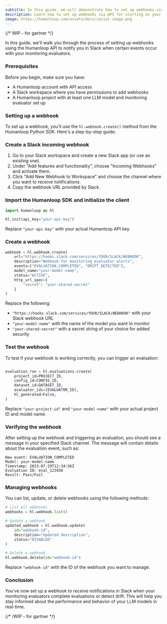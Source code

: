 ```yaml
---
subtitle: In this guide, we will demonstrate how to set up webhooks via API for alerting on your monitoring evaluators.
description: Learn how to set up webhooks via API for alerting on your monitoring evaluators.
image: https://humanloop.com/assets/docs/social-image.png
---
```


<Markdown src="../../../snippets/wip.mdx" />
<Markdown src="../../../snippets/paid-feature.mdx" />

{/* WIP - for gartner */}

In this guide, we'll walk you through the process of setting up webhooks using the Humanloop API to notify you in Slack when certain events occur with your monitoring evaluators.

### Prerequisites

Before you begin, make sure you have:

- A Humanloop account with API access
- A Slack workspace where you have permissions to add webhooks
- A Humanloop project with at least one LLM model and monitoring evaluator set up

<Markdown src="../../../snippets/setup-sdk.mdx" />

### Setting up a webhook

To set up a webhook, you'll use the `hl.webhook.create()` method from the Humanloop Python SDK. Here's a step-by-step guide:

<Steps>

### Create a Slack incoming webhook

1. Go to your Slack workspace and create a new Slack app (or use an existing one).
2. Under "Add features and functionality", choose "Incoming Webhooks" and activate them.
3. Click "Add New Webhook to Workspace" and choose the channel where you want to receive notifications.
4. Copy the webhook URL provided by Slack.

### Import the Humanloop SDK and initialize the client

```python
import humanloop as hl

hl.init(api_key="your-api-key")
```

Replace `"your-api-key"` with your actual Humanloop API key.

### Create a webhook

```python
webhook = hl.webhook.create(
    url="https://hooks.slack.com/services/YOUR/SLACK/WEBHOOK",
    description="Webhook for monitoring evaluator alerts",
    events=["EVALUATION_COMPLETED", "DRIFT_DETECTED"],
    model_name="your-model-name",
    status="ACTIVE",
    http_url_spec={
        "secret": "your-shared-secret"
    }
)
```

Replace the following:

- `"https://hooks.slack.com/services/YOUR/SLACK/WEBHOOK"` with your Slack webhook URL
- `"your-model-name"` with the name of the model you want to monitor
- `"your-shared-secret"` with a secret string of your choice for added security

### Test the webhook

To test if your webhook is working correctly, you can trigger an evaluation:

```python

evaluation_run = hl.evaluations.create(
    project_id=PROJECT_ID,
    config_id=CONFIG_ID,
    dataset_id=DATASET_ID,
    evaluator_ids=[EVALUATOR_ID],
    hl_generated=False,
)
```

Replace `"your-project-id"` and `"your-model-name"` with your actual project ID and model name.

</Steps>

### Verifying the webhook

After setting up the webhook and triggering an evaluation, you should see a message in your specified Slack channel. The message will contain details about the evaluation event, such as:

```
New event: EVALUATION_COMPLETED
Model: your-model-name
Timestamp: 2023-07-29T12:34:56Z
Evaluation ID: eval_123456
Result: Pass/Fail
```

### Managing webhooks

You can list, update, or delete webhooks using the following methods:

```python
# List all webhooks
webhooks = hl.webhook.list()

# Update a webhook
updated_webhook = hl.webhook.update(
    id="webhook-id",
    description="Updated description",
    status="DISABLED"
)

# Delete a webhook
hl.webhook.delete(id="webhook-id")
```

Replace `"webhook-id"` with the ID of the webhook you want to manage.

### Conclusion

You've now set up a webhook to receive notifications in Slack when your monitoring evaluators complete evaluations or detect drift. This will help you stay informed about the performance and behavior of your LLM models in real-time.

{/* /WIP - for gartner */}
